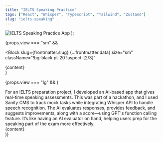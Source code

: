 ```yaml
---
title: "IELTS Speaking Practice"
tags: ["React", "Whisper", "TypeScript", "Tailwind", "Zustand"]
slug: "ielts-speaking"
---
```



  <img src="/assets/web-8.png" alt="IELTS Speaking Practice App" />
);

{props.view === "sm" &&

<Block
  slug={frontmatter.slug}
  {...frontmatter.data}
  size="sm"
  className="!bg-black pt-20 !aspect-[2/3]"
>
  <div class="w-full relative -right-20">{content}</div>
</Block>
}

{props.view === "lg" && (

<div className="relative md:rounded-3xl rounded-2xl overflow-y-auto overflow-x-hidden md:p-11 p-6 flex text-neutral-400 flex-col gap-8 bg-black ">
  <Title className="text-white">{frontmatter.title}</Title>
  <TextBlock>
    For an IELTS preparation project, I developed an AI-based app that gives
    real-time speaking assessments. This was part of a hackathon, and I used
    Sanity CMS to track mock tasks while integrating Whisper API to handle
    speech recognition. The AI evaluates responses, provides feedback, and
    suggests improvements, along with a score—using GPT's function calling
    feature. It’s like having an AI evaluator on hand, helping users prep for
    the speaking part of the exam more effectively.
  </TextBlock>
  <Tags tags={frontmatter.tags} className="mb-16" />
  <div className="md:absolute top-64 right-0 transform md:w-1/2">{content}</div>
</div>
)}

